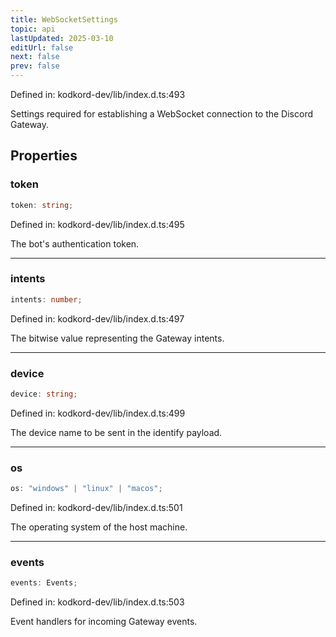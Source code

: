 ```yaml
---
title: WebSocketSettings
topic: api
lastUpdated: 2025-03-10
editUrl: false
next: false
prev: false
---
```


Defined in: kodkord-dev/lib/index.d.ts:493

Settings required for establishing a WebSocket connection to the Discord Gateway.

## Properties

### token

```ts
token: string;
```

Defined in: kodkord-dev/lib/index.d.ts:495

The bot's authentication token.

***

### intents

```ts
intents: number;
```

Defined in: kodkord-dev/lib/index.d.ts:497

The bitwise value representing the Gateway intents.

***

### device

```ts
device: string;
```

Defined in: kodkord-dev/lib/index.d.ts:499

The device name to be sent in the identify payload.

***

### os

```ts
os: "windows" | "linux" | "macos";
```

Defined in: kodkord-dev/lib/index.d.ts:501

The operating system of the host machine.

***

### events

```ts
events: Events;
```

Defined in: kodkord-dev/lib/index.d.ts:503

Event handlers for incoming Gateway events.
